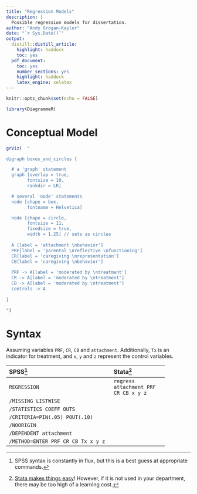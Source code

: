 ```yaml
---
title: "Regression Models"
description: |
  Possible regression models for dissertation.
author: "Andy Grogan-Kaylor"
date: "`r Sys.Date()`"
output:
  distill::distill_article:
    highlight: haddock
    toc: yes
  pdf_document: 
    toc: yes
    number_sections: yes
    highlight: haddock
    latex_engine: xelatex
---
```


```r

knitr::opts_chunk$set(echo = FALSE)

library(DiagrammeR)

```

# Conceptual Model

```r

grViz(  "

digraph boxes_and_circles {

  # a 'graph' statement
  graph [overlap = true, 
        fontsize = 10,
        rankdir = LR]

  # several 'node' statements
  node [shape = box,
        fontname = Helvetica]

  node [shape = circle,
        fontsize = 11,
        fixedsize = true,
        width = 1.25] // sets as circles
 
  A [label = 'attachment \nbehavior']
  PRF[label = 'parental \nreflective \nfunctioning']
  CR[label = 'caregiving \nrepresentation']
  CB[label = 'caregiving \nbehavior']
  
  PRF -> A[label = 'moderated by \ntreatment']
  CR -> A[label = 'moderated by \ntreatment']
  CB -> A[label = 'moderated by \ntreatment']
  controls -> A
   
}

")

```

# Syntax

Assuming variables `PRF`, `CR`, `CB` and `attachment`. Additionally, `Tx` is an indicator for treatment, and `x`, `y` and `z` represent the control variables.


-------------------------------------------------------------
SPSS[^SPSS]                              Stata[^Stata]
--------------------                     --------------------
`REGRESSION`                             `regress attachment PRF CR CB x y z`

`/MISSING LISTWISE`          

`/STATISTICS COEFF OUTS`

`/CRITERIA=PIN(.05) POUT(.10)`

`/NOORIGIN`

`/DEPENDENT attachment`

`/METHOD=ENTER PRF CR CB Tx x y z`

-------------------------------------------------------------


[^SPSS]: SPSS syntax is constantly in flux, but this is a best guess at appropriate commands.
[^Stata]: [Stata makes things easy](https://agrogan1.github.io/Stata/two-page-stata/TwoPageStata.pdf)! However, if it is not used in your department, there may be too high of a learning cost.




